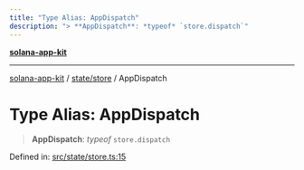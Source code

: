 ```yaml
---
title: "Type Alias: AppDispatch"
description: "> **AppDispatch**: *typeof* `store.dispatch`"
---
```


[**solana-app-kit**](../../../README.mdx)

***

[solana-app-kit](../../../README.mdx) / [state/store](../README.mdx) / AppDispatch

# Type Alias: AppDispatch

> **AppDispatch**: *typeof* `store.dispatch`

Defined in: [src/state/store.ts:15](https://github.com/SendArcade/solana-social-starter/blob/b27156124ee1831d644b1af765e8d55a2885cd4f/src/state/store.ts#L15)
